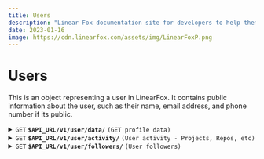 ```yaml
---
title: Users
description: "Linear Fox documentation site for developers to help them understand the LinearFox API and Services to how to use them."
date: 2023-01-16
image: https://cdn.linearfox.com/assets/img/LinearFoxP.png
---
```


# Users
This is an object representing a user in LinearFox. It contains public information about the user, such as their name, email address, and phone number if its public.

<details>
    <summary><code>GET</code> <code><b>$API_URL/v1/user/data/</b></code> <code>(GET profile data)</code></summary>
    Parameters:

    > | name       |  type           | data type               | description                                                           |
    > |------------|-----------------|-------------------------|-----------------------------------------------------------------------|
    > | id         |  Required Path  | string                  | User ID                                                               |

    Responses:
    > | status code | data type     | description                                                           |
    > |-------------|---------------|-----------------------------------------------------------------------|
    > | `200`       | `object`      | User data                                                             |

    Example:

    > ```javascript
    > curl --location --request GET 'https://api.linearfox.com/v1/user/data/1'
    > ```
</details>

<details>
    <summary><code>GET</code> <code><b>$API_URL/v1/user/activity/</b></code> <code>(User activity - Projects, Repos, etc)</code></summary>
    Parameters:

    > | name       |  type              | data type               | description                                                           |
    > |------------|--------------------|-------------------------|-----------------------------------------------------------------------|
    > | id         |  Required Path     | string                  | User ID                                                               |

    Responses:
    > | status code | data type     | description                                                           |
    > |-------------|---------------|-----------------------------------------------------------------------|
    > | `200`       | `object`      | `{status: '200', result: 'User activity'}`                            |

    Example:
    > ```javascript
    > curl --location --request GET 'https://api.linearfox.com/v1/user/activity/1'
    > ```
</details>

<details>
    <summary><code>GET</code> <code><b>$API_URL/v1/user/followers/</b></code> <code>(User followers)</code></summary>
    Parameters:

    > | name       |  type              | data type               | description                                                           |
    > |------------|--------------------|-------------------------|-----------------------------------------------------------------------|
    > | userid     |  Required Query    | Number                  | User ID                                                               |

    Responses:
    > | status code | data type     | description                                                                 |
    > |-------------|---------------|-----------------------------------------------------------------------------|
    > | `200`       | `object`      | `{status: '200', followers: 'User followers', following: 'User following'}` |

    Example:
    > ```javascript
    > curl --location --request GET 'https://api.linearfox.com/v1/user/followers?userid=1'
    > ```
</details>